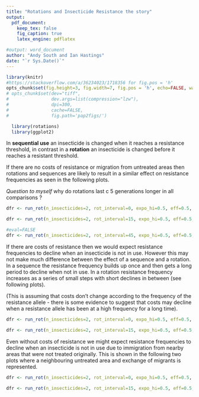 ```yaml
---
title: "Rotations and Insecticide Resistance the story"
output:
  pdf_document:
    keep_tex: false
    fig_caption: true
    latex_engine: pdflatex

#output: word_document
author: "Andy South and Ian Hastings"
date: "`r Sys.Date()`"
---
```


```r

library(knitr)
#https://stackoverflow.com/a/36234023/1718356 for fig.pos = 'h'
opts_chunk$set(fig.height=3, fig.width=7, fig.pos = 'h', echo=FALSE, warning=FALSE, message=FALSE)
# opts_chunk$set(dev="tiff",
#                dev.args=list(compression="lzw"),
#                dpi=300,
#                cache=FALSE,
#                fig.path='pap2figs/')
```

```r
  library(rotations)
  library(ggplot2)
```

In **sequential use** an insecticide is changed when it reaches a resistance threshold, in contrast in a **rotation** an insecticide is changed before it reaches a resistant threshold.

If there are no costs of resistance or migration from untreated areas then rotations and sequences are likely to result in a similar effect on resistance frequencies as seen in the following plots.

*Question to myself* why do rotations last c 5 generations longer in all comparisons ?

```r

dfr <- run_rot(n_insecticides=2, rot_interval=0, expo_hi=0.5, eff=0.5, cost=0, coverage=1)

```

```r

dfr <- run_rot(n_insecticides=2, rot_interval=15, expo_hi=0.5, eff=0.5, cost=0, coverage=1)

```

```r
#eval=FALSE
dfr <- run_rot(n_insecticides=2, rot_interval=45, expo_hi=0.5, eff=0.5, cost=0, coverage=1)

```

\newpage
If there are costs of resistance then we would expect resistance frequencies to decline when an insecticide is not in use. However this may not make much difference between the effect of a sequence and a rotation. In a sequence the resistance frequency builds up once and then gets a long period to decline when not in use. In a rotation resistance frequency increases as a series of small steps with short declines in between (see following plots).  

(This is assuming that costs don't change according to the frequency of the resistance allele - there is some evidence to suggest that costs may decline when a resistance allele has been at a high frequency for a long time).

```r

dfr <- run_rot(n_insecticides=2, rot_interval=0, expo_hi=0.5, eff=0.5, cost=0.01, coverage=1)

```

```r

dfr <- run_rot(n_insecticides=2, rot_interval=15, expo_hi=0.5, eff=0.5, cost=0.01, coverage=1)

```

\newpage
Even without costs of resistance we might expect resistance frequencies to decline when an insecticide is not in use due to immigration from nearby areas that were not treated originally. This is shown in the following two plots where a neighbouring untreated area and exchange of migrants is represented.

```r

dfr <- run_rot(n_insecticides=2, rot_interval=0, expo_hi=0.5, eff=0.5, cost=0, coverage=0.8, migration = 0.01)

```

```r

dfr <- run_rot(n_insecticides=2, rot_interval=15, expo_hi=0.5, eff=0.5, cost=0, coverage=0.8, migration = 0.01)

```

